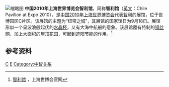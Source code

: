 [[File:Chile_Pavilion.jpg|缩略图]]
'''中国2010年上海世界博览会智利馆'''，简称'''智利馆'''（[[英文|英文]]：Chile Pavilion at Expo 2010），是[[中国2010年上海世界博览会|中国2010年上海世界博览会]]代表[[智利|智利]]的展馆，位于世博园区C片区。该展馆的主题为“纽带之城”，其展馆的国家馆日为9月18日。展馆形似一个呈波浪般起伏的[[水晶杯|水晶杯]]，又有大海中航船的意象。该展馆覆有特制的[[钢丝网|钢丝网]]，加上大面积的[[屋顶花园|屋顶花园]]，可起到遮阳节能的作用。<ref>[http://www.expo2010.cn/c/gj_tpl_2126.htm 智利馆] {{Wayback|url=http://www.expo2010.cn/c/gj_tpl_2126.htm |date=20140210025619 }}，上海世博会官网</ref>

==参考资料==
{{reflist}}
{{2010年上海世博会展馆}}
[[Category:2010年上海世界博览会|C]]
[[Category:2010年完工建築物|E]]
[[Category:中智关系|Category:中智关系]]
